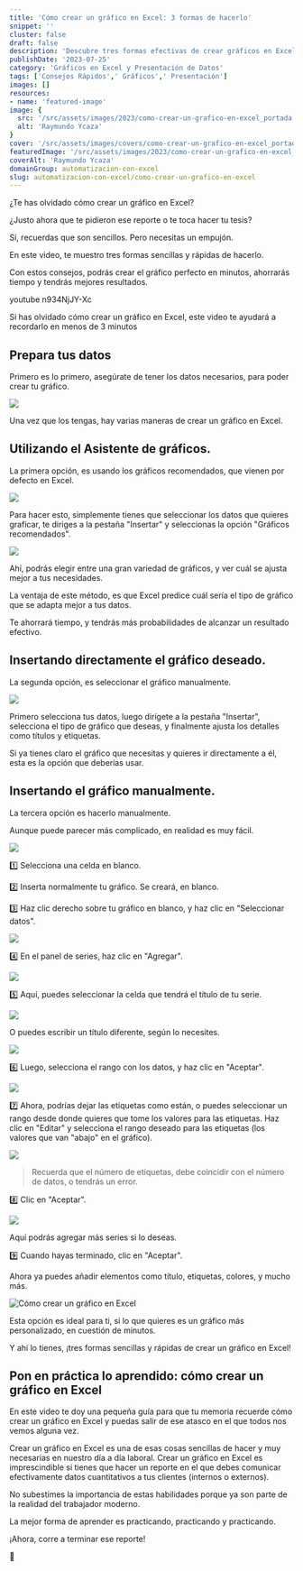 ```yaml
---
title: 'Cómo crear un gráfico en Excel: 3 formas de hacerlo'
snippet: ''
cluster: false
draft: false 
description: 'Descubre tres formas efectivas de crear gráficos en Excel. Mejora tus habilidades de presentación de datos con estos consejos prácticos.'
publishDate: '2023-07-25'
category: 'Gráficos en Excel y Presentación de Datos'
tags: ['Consejos Rápidos',' Gráficos',' Presentación']
images: []
resources: 
- name: 'featured-image'
image: {
  src: '/src/assets/images/2023/como-crear-un-grafico-en-excel_portada.png',
  alt: 'Raymundo Ycaza'
}
cover: '/src/assets/images/covers/como-crear-un-grafico-en-excel_portada.png'
featuredImage: '/src/assets/images/2023/como-crear-un-grafico-en-excel_portada.png'
coverAlt: 'Raymundo Ycaza'
domainGroup: automatizacion-con-excel
slug: automatizacion-con-excel/como-crear-un-grafico-en-excel
---
```


¿Te has olvidado cómo crear un gráfico en Excel?

¿Justo ahora que te pidieron ese reporte o te toca hacer tu tesis?

Sí, recuerdas que son sencillos. Pero necesitas un empujón.

En este video, te muestro tres formas sencillas y rápidas de hacerlo.

Con estos consejos, podrás crear el gráfico perfecto en minutos, ahorrarás tiempo y tendrás mejores resultados.

 youtube n934NjJY-Xc 

Si has olvidado cómo crear un gráfico en Excel, este video te ayudará a recordarlo en menos de 3 minutos

## Prepara tus datos

Primero es lo primero, asegúrate de tener los datos necesarios, para poder crear tu gráfico.

![](./images/image.png)

Una vez que los tengas, hay varias maneras de crear un gráfico en Excel.

## Utilizando el Asistente de gráficos.

La primera opción, es usando los gráficos recomendados, que vienen por defecto en Excel.

![](./images/image-1.png)

Para hacer esto, simplemente tienes que seleccionar los datos que quieres graficar, te diriges a la pestaña "Insertar" y seleccionas la opción "Gráficos recomendados".

![](./images/image-2.png)

Ahí, podrás elegir entre una gran variedad de gráficos, y ver cuál se ajusta mejor a tus necesidades.

La ventaja de este método, es que Excel predice cuál sería el tipo de gráfico que se adapta mejor a tus datos.

Te ahorrará tiempo, y tendrás más probabilidades de alcanzar un resultado efectivo.

## Insertando directamente el gráfico deseado.

La segunda opción, es seleccionar el gráfico manualmente.

![](./images/image-4.png)

Primero selecciona tus datos, luego dirígete a la pestaña "Insertar", selecciona el tipo de gráfico que deseas, y finalmente ajusta los detalles como títulos y etiquetas.

Si ya tienes claro el gráfico que necesitas y quieres ir directamente a él, esta es la opción que deberías usar.

## Insertando el gráfico manualmente.

La tercera opción es hacerlo manualmente.

Aunque puede parecer más complicado, en realidad es muy fácil.

![](./images/image-6.png)

1️⃣ Selecciona una celda en blanco.

2️⃣ Inserta normalmente tu gráfico. Se creará, en blanco.

3️⃣ Haz clic derecho sobre tu gráfico en blanco, y haz clic en "Seleccionar datos".

![](./images/image-7.png)

4️⃣ En el panel de series, haz clic en "Agregar".

![](./images/image-8.png)

5️⃣ Aquí, puedes seleccionar la celda que tendrá el título de tu serie.

![](./images/image-9.png)

O puedes escribir un título diferente, según lo necesites.

![](./images/image-11.png)

6️⃣ Luego, selecciona el rango con los datos, y haz clic en "Aceptar".

![](./images/image-13.png)

7️⃣ Ahora, podrías dejar las etiquetas como están, o puedes seleccionar un rango desde donde quieres que tome los valores para las etiquetas. Haz clic en "Editar" y selecciona el rango deseado para las etiquetas (los valores que van "abajo" en el gráfico).

![](./images/image-14.png)


> Recuerda que el número de etiquetas, debe coincidir con el número de datos, o tendrás un error.


8️⃣ Clic en "Aceptar".

![](./images/image-15.png)

Aquí podrás agregar más series si lo deseas.

9️⃣ Cuando hayas terminado, clic en "Aceptar".

Ahora ya puedes añadir elementos como título, etiquetas, colores, y mucho más.

![Cómo crear un gráfico en Excel](./images/image-16.png)

Esta opción es ideal para ti, si lo que quieres es un gráfico más personalizado, en cuestión de minutos.

Y ahí lo tienes, ¡tres formas sencillas y rápidas de crear un gráfico en Excel!

## Pon en práctica lo aprendido: cómo crear un gráfico en Excel

En este video te doy una pequeña guía para que tu memoria recuerde cómo crear un gráfico en Excel y puedas salir de ese atasco en el que todos nos vemos alguna vez.

Crear un gráfico en Excel es una de esas cosas sencillas de hacer y muy necesarias en nuestro día a día laboral. Crear un gráfico en Excel es imprescindible si tienes que hacer un reporte en el que debes comunicar efectivamente datos cuantitativos a tus clientes (internos o externos).

No subestimes la importancia de estas habilidades porque ya son parte de la realidad del trabajador moderno.

La mejor forma de aprender es practicando, practicando y practicando.

¡Ahora, corre a terminar ese reporte!

🐌
